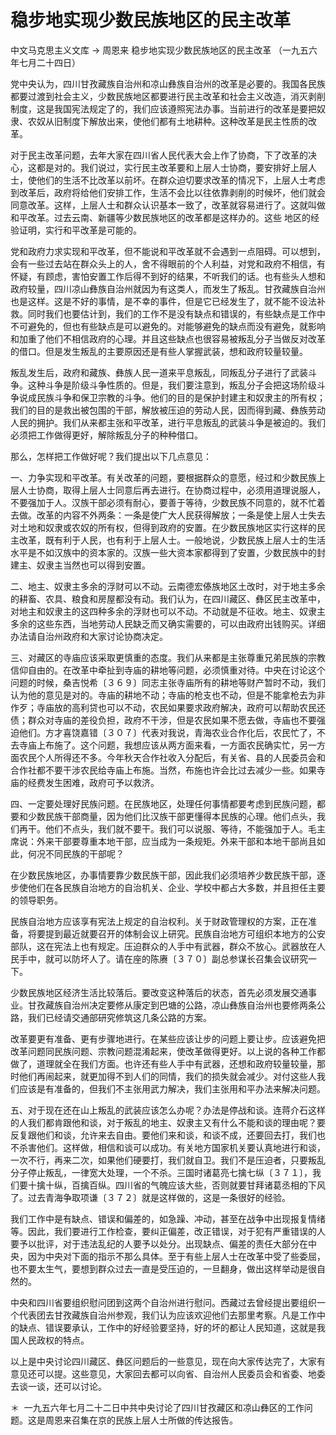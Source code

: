 # 稳步地实现少数民族地区的民主改革

中文马克思主义文库 -> 周恩来
稳步地实现少数民族地区的民主改革
（一九五六年七月二十四日）

党中央认为，四川甘孜藏族自治州和凉山彝族自治州的改革是必要的。我国各民族都要过渡到社会主义，少数民族地区都要进行民主改革和社会主义改造，消灭剥削制度，这是我国宪法规定了的，我们应该遵照宪法办事。当前进行的改革是要把奴隶、农奴从旧制度下解放出来，使他们都有土地耕种。这种改革是民主性质的改革。

对于民主改革问题，去年大家在四川省人民代表大会上作了协商，下了改革的决心，这都是对的。我们说过，实行民主改革要和上层人士协商，要安排好上层人士，使他们的生活不比改革以前坏。在群众迫切要求改革的情况下，上层人士考虑到改革后，政府将给他们安排工作，生活不会比以往依靠剥削的时候坏，他们就会同意改革。这样，上层人士和群众认识基本一致了，改革就容易进行了。这就叫做和平改革。过去云南、新疆等少数民族地区的改革都是这样办的。这些 地区的经验证明，实行和平改革是可能的。

党和政府力求实现和平改革，但不能说和平改革就不会遇到一点阻碍。可以想到，会有一些过去站在群众头上的人，舍不得眼前的个人利益，对党和政府不相信，有怀疑，有顾虑，害怕安置工作后得不到好的结果，不听我们的话。也有些头人想和政府较量，四川凉山彝族自治州就因为有这类人，而发生了叛乱。甘孜藏族自治州也是这样。这是不好的事情，是不幸的事件，但是它已经发生了，就不能不设法补救。同时我们也要估计到，我们的工作不是没有缺点和错误的，有些缺点是工作中不可避免的，但也有些缺点是可以避免的。对能够避免的缺点而没有避免，就影响和加重了他们不相信政府的心理。并且这些缺点也很容易被叛乱分子当做反对改革的借口。但是发生叛乱的主要原因还是有些人掌握武装，想和政府较量较量。

叛乱发生后，政府和藏族、彝族人民一道来平息叛乱，同叛乱分子进行了武装斗争。这种斗争是阶级斗争性质的。但是，我们要注意到，叛乱分子会把这场阶级斗争说成民族斗争和保卫宗教的斗争。他们的目的是保护封建主和奴隶主的所有权；我们的目的是救出被包围的干部，解放被压迫的劳动人民，因而得到藏、彝族劳动人民的拥护。我们从来都主张和平改革，进行平息叛乱的武装斗争是被迫的。我们必须把工作做得更好，解除叛乱分子的种种借口。

那么，怎样把工作做好呢？我们提出以下几点意见：

一、力争实现和平改革。有关改革的问题，要根据群众的意愿，经过和少数民族上层人士协商，取得上层人士同意后再去进行。在协商过程中，必须用道理说服人，不要强加于人。汉族干部必须有耐心，要善于等待，少数民族不同意的，就不忙着去做。改革的内容不外两条：一条是使广大人民获得解放；一条是使上层人士失去对土地和奴隶或农奴的所有权，但得到政府的安置。在少数民族地区实行这样的民主改革，既有利于人民，也有利于上层人士。一般地说，少数民族上层人士的生活水平是不如汉族中的资本家的。汉族一些大资本家都得到了安置，少数民族中的封建主、奴隶主当然也可以得到安置。

二、地主、奴隶主多余的浮财可以不动。云南德宏傣族地区土改时，对于地主多余的耕畜、农具、粮食和房屋都没有动。我们认为，在四川藏区、彝区民主改革中，对地主和奴隶主的这四种多余的浮财也可以不动。不动就是不征收。地主、奴隶主多余的这些东西，当地劳动人民缺乏而又确实需要的，可以由政府出钱购买。详细办法请自治州政府和大家讨论协商决定。

三、对藏区的寺庙应该采取更慎重的态度。我们从来都是主张尊重兄弟民族的宗教信仰自由的。在改革中牵扯到寺庙的耕地等问题，必须慎重对待。中央在讨论这个问题的时候，桑吉悦希〔３６９〕同志主张寺庙所有的耕地等财产暂时不动，我们认为他的意见是对的。寺庙的耕地不动；寺庙的枪支也不动，但是不能拿枪去为非作歹；寺庙放的高利贷也可以不动，农民如果要求政府解决，政府可以帮助农民还债；群众对寺庙的差役负担，政府不干涉，但是农民如果不愿去做，寺庙也不要强迫他们。方才喜饶嘉错〔３０７〕代表对我说，青海农业合作化后，农民忙了，不去寺庙上布施了。这个问题，我想应该从两方面来看，一方面农民确实忙，另一方面农民个人所得还不多。今年秋天合作社收入分配后，有关省、县的人民委员会和合作社都不要干涉农民给寺庙上布施。当然，布施也许会比过去减少一些。如果寺庙的经费发生困难，政府可予以救济。

四、一定要处理好民族问题。在民族地区，处理任何事情都要考虑到民族问题，都要和少数民族干部商量，因为他们比汉族干部更懂得本民族的心理。他们点头，我们再干。他们不点头，我们就不要干。我们可以说服、等待，不能强加于人。毛主席说：外来干部要尊重本地干部，应当成为一条规矩。外来干部和本地干部尚且如此，何况不同民族的干部呢？

在少数民族地区，办事情要靠少数民族干部，因此我们必须培养少数民族干部，逐步使他们在各民族自治地方的自治机关、企业、学校中都占大多数，并且担任主要的领导职务。

民族自治地方应该享有宪法上规定的自治权利。关于财政管理权的方案，正在准备，将要提到最近就要召开的体制会议上研究。民族自治地方可组织本地方的公安部队，这在宪法上也有规定。压迫群众的人手中有武器，群众不放心。武器放在人民手中，就可以防坏人了。请在座的陈赓〔３７０〕副总参谋长召集会议研究一下。

少数民族地区经济生活比较落后。要改变这种落后的状态，首先必须发展交通事业。甘孜藏族自治州决定要修从康定到巴塘的公路，凉山彝族自治州也要修两条公路，我们已经请交通部研究修筑这几条公路的方案。

改革要更有准备、更有步骤地进行。在某些应该让步的问题上要让步。应该避免把改革问题同民族问题、宗教问题混淆起来，使改革做得更好。以上说的各种工作都做了，道理就全在我们方面。也许还有些人手中有武器，还想和政府较量较量，那时他们再闹起来，就更加得不到人们的同情，我们的损失就会减少。对付这些人我们应该是有准备的，但我们不主张用武力解决，我们主张用和平办法来解决问题。

五、对于现在还在山上叛乱的武装应该怎么办呢？办法是停战和谈。连蒋介石这样的人我们都肯跟他和谈，对于叛乱的地主、奴隶主又有什么不能和谈的理由呢？要反复跟他们和谈，允许来去自由。要他们来和谈，和谈不成，还要回去打，我们也不杀害他们。这样做，相信和谈可以成功。有关地方国家机关要认真地进行和谈，一次不行，再来二次，如果他们硬要打，我们就自卫。我们不是压迫者，只要叛乱分子停止叛乱，一律宽大处理，一个不杀。三国时诸葛亮七擒七纵〔３７１〕，我们要十擒十纵，百擒百纵。四川省的气魄应该大些，否则就要甘拜诸葛丞相的下风了。过去青海争取项谦〔３７２〕就是这样做的，这是一条很好的经验。

我们工作中是有缺点、错误和偏差的，如急躁、冲动，甚至在战争中出现报复情绪等。因此，我们要进行工作检查，要纠正偏差，改正错误，对于犯有严重错误的人要予以批评，对于违法乱纪的人要予以处分。出现缺点、偏差的责任大部分在中央，因为中央对下面的指示不那么具体。至于有些上层人士在改革中受了些委屈，也不要太生气，要想到群众过去一直是受压迫的，一旦翻身，做出这样举动是很自然的。

中央和四川省要组织慰问团到这两个自治州进行慰问。西藏过去曾经提出要组织一个代表团去甘孜藏族自治州参观，我们认为应该欢迎他们去那里考察。凡是工作中的缺点、错误要承认，工作中的好经验要坚持，好的坏的都让人民知道，这就是我国人民政权的特点。

以上是中央讨论四川藏区、彝区问题后的一些意见，现在向大家传达完了，大家有意见还可以提。这些意见，大家回去都可以向省、自治州人民委员会和省委、地委去谈一谈，还可以讨论。

＊  一九五六年七月二十二日中共中央讨论了四川甘孜藏区和凉山彝区的工作问题。这是周恩来召集在京的民族上层人士所做的传达报告。

